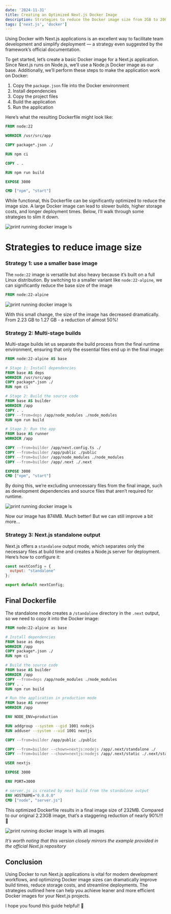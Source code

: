 ```yaml
---
date: '2024-11-31'
title: Creating an Optimized Next.js Docker Image
description: Strategies to reduce the Docker image size from 2GB to 200MB 🚀
tags: ['next.js', 'docker']
---
```


Using Docker with Next.js applications is an excellent way to facilitate team development and simplify deployment — a strategy even suggested by the framework’s official documentation.

To get started, let’s create a basic Docker image for a Next.js application. Since Next.js runs on Node.js, we’ll use a Node.js Docker image as our base. Additionally, we’ll perform these steps to make the application work on Docker:
1. Copy the `package.json` file into the Docker environment
2. Install dependencies
3. Copy the project files
4. Build the application
5. Run the application

Here’s what the resulting Dockerfile might look like:

```Dockerfile showLineNumbers title="Dockerfile"
FROM node:22

WORKDIR /usr/src/app

COPY package*.json ./

RUN npm ci

COPY . .

RUN npm run build

EXPOSE 3000

CMD ["npm", "start"]
```

While functional, this Dockerfile can be significantly optimized to reduce the image size. A large Docker image can lead to slower builds, higher storage costs, and longer deployment times. Below, I’ll walk through some strategies to slim it down.

![print running docker image ls](/static/images/blog/creating-an-optimized-nextjs-docker-image-a.png)

# Strategies to reduce image size

### Strategy 1: use a smaller base image

The `node:22` image is versatile but also heavy because it’s built on a full Linux distribution. By switching to a smaller variant like `node:22-alpine`, we can significantly reduce the base size of the image

```Dockerfile showLineNumbers title="Dockerfile"
FROM node:22-alpine
```

![print running docker image ls](/static/images/blog/creating-an-optimized-nextjs-docker-image-b.png)

With this small change, the size of the image has decreased dramatically. From 2.23 GB to 1.27 GB - a reduction of almost 50%!

### Strategy 2: Multi-stage builds

Multi-stage builds let us separate the build process from the final runtime environment, ensuring that only the essential files end up in the final image:

```Dockerfile showLineNumbers title="Dockerfile"
FROM node:22-alpine AS base

# Stage 1: Install dependencies
FROM base AS deps
WORKDIR /usr/src/app
COPY package*.json ./
RUN npm ci

# Stage 2: Build the source code
FROM base AS builder
WORKDIR /app
COPY . .
COPY --from=deps /app/node_modules ./node_modules
RUN npm run build

# Stage 3: Run the app
FROM base AS runner
WORKDIR /app

COPY --from=builder /app/next.config.ts ./
COPY --from=builder /app/public ./public
COPY --from=builder /app/node_modules ./node_modules
COPY --from=builder /app/.next ./.next

EXPOSE 3000
CMD ["npm", "start"]
```

By doing this, we’re excluding unnecessary files from the final image, such as development dependencies and source files that aren’t required for runtime.

![print running docker image ls](/static/images/blog/creating-an-optimized-nextjs-docker-image-c.png)

Now our image has 874MB. Much better! But we can still improve a bit more...

### Strategy 3: Next.js standalone output

Next.js offers a `standalone` output mode, which separates only the necessary files at build time and creates a Node.js server for deployment. Here’s how to configure it:

```js showLineNumbers title="next.config.js"
const nextConfig = {
  output: "standalone"
};

export default nextConfig;
```

## Final Dockerfile

The standalone mode creates a `/standalone` directory in the `.next` output, so we need to copy it into the Docker image:

```Dockerfile showLineNumbers title="Dockerfile"
FROM node:22-alpine as base

# Install dependencies
FROM base as deps
WORKDIR /app
COPY package*.json ./
RUN npm ci

# Build the source code
FROM base AS builder
WORKDIR /app
COPY --from=deps /app/node_modules ./node_modules
COPY . .
RUN npm run build

# Run the application in production mode
FROM base AS runner
WORKDIR /app

ENV NODE_ENV=production

RUN addgroup --system --gid 1001 nodejs
RUN adduser --system --uid 1001 nextjs

COPY --from=builder /app/public ./public

COPY --from=builder --chown=nextjs:nodejs /app/.next/standalone ./
COPY --from=builder --chown=nextjs:nodejs /app/.next/static ./.next/static

USER nextjs

EXPOSE 3000

ENV PORT=3000

# server.js is created by next build from the standalone output
ENV HOSTNAME="0.0.0.0"
CMD ["node", "server.js"]
```

This optimized Dockerfile results in a final image size of 232MB. Compared to our original 2.23GB image, that’s a staggering reduction of nearly 90%!!! 🚀

![print running docker image ls with all images](/static/images/blog/creating-an-optimized-nextjs-docker-image-d.png)

*It’s worth noting that this version closely mirrors the example provided in the official Next.js repository*

## Conclusion

Using Docker to run Next.js applications is vital for modern development workflows, and optimizing Docker image sizes can dramatically improve build times, reduce storage costs, and streamline deployments. The strategies outlined here can help you achieve leaner and more efficient Docker images for your Next.js projects.

I hope you found this guide helpful! 🚀
